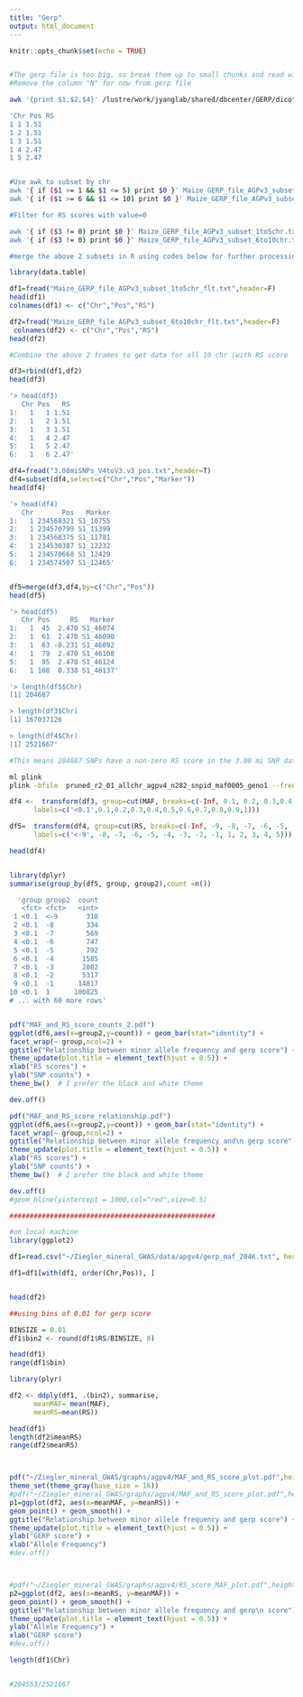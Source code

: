 ```yaml
---
title: "Gerp"
output: html_document
---
```


```r
knitr::opts_chunk$set(echo = TRUE)
```

```r

```

```bash
#The gerp file is too big, so break them up to small chunks and read with fread
#Remove the column "N" for now from gerp file

awk '{print $1,$2,$4}' /lustre/work/jyanglab/shared/dbcenter/GERP/dicot_monocot_andro2/Maize_GERP_file_AGPv3.txt >Maize_GERP_file_AGPv3_subset.txt

'Chr Pos RS
1 1 1.51
1 2 1.51
1 3 1.51
1 4 2.47
1 5 2.47


#Use awk to subset by chr
awk '{ if ($1 >= 1 && $1 <= 5) print $0 }' Maize_GERP_file_AGPv3_subset.txt > Maize_GERP_file_AGPv3_subset_1to5chr.txt
awk '{ if ($1 >= 6 && $1 <= 10) print $0 }' Maize_GERP_file_AGPv3_subset.txt > Maize_GERP_file_AGPv3_subset_6to10chr.txt

#Filter for RS scores with value=0

awk '{ if ($3 != 0) print $0 }' Maize_GERP_file_AGPv3_subset_1to5chr.txt > Maize_GERP_file_AGPv3_subset_1to5chr_flt.txt
awk '{ if ($3 != 0) print $0 }' Maize_GERP_file_AGPv3_subset_6to10chr.txt > Maize_GERP_file_AGPv3_subset_6to10chr_flt.txt

#merge the above 2 subsets in R using codes below for further processing


```

```r
library(data.table)

df1=fread("Maize_GERP_file_AGPv3_subset_1to5chr_flt.txt",header=F)
head(df1)
colnames(df1) <- c("Chr","Pos","RS")

df2=fread("Maize_GERP_file_AGPv3_subset_6to10chr_flt.txt",header=F)
 colnames(df2) <- c("Chr","Pos","RS")
head(df2)

#Combine the above 2 frames to get data for all 10 chr (with RS score != 0)

df3=rbind(df1,df2)
head(df3)

'> head(df3)
   Chr Pos   RS
1:   1   1 1.51
2:   1   2 1.51
3:   1   3 1.51
4:   1   4 2.47
5:   1   5 2.47
6:   1   6 2.47'

df4=fread("3.08miSNPs_V4toV3.v3_pos.txt",header=T)
df4=subset(df4,select=c("Chr","Pos","Marker"))
head(df4)

'> head(df4)
   Chr       Pos   Marker
1:   1 234568321 S1_10755
2:   1 234570799 S1_11399
3:   1 234568375 S1_11781
4:   1 234530387 S1_12232
5:   1 234570668 S1_12429
6:   1 234574507 S1_12465'


df5=merge(df3,df4,by=c("Chr","Pos"))
head(df5)

'> head(df5)
   Chr Pos     RS   Marker
1:   1  45  2.470 S1_46074
2:   1  61  2.470 S1_46090
3:   1  63 -0.231 S1_46092
4:   1  79  2.470 S1_46108
5:   1  95  2.470 S1_46124
6:   1 108  0.338 S1_46137'

'> length(df5$Chr)
[1] 204687

> length(df3$Chr)
[1] 167037126

> length(df4$Chr)
[1] 2521667'

#This means 204687 SNPs have a non-zero RS score in the 3.08 mi SNP dataset.


```


```bash
ml plink
plink -bfile  pruned_r2_01_allchr_agpv4_n282_snpid_maf0005_geno1 --freq --missing --out  pruned_r2_01_allchr_agpv4_n282_snpid_maf0005_geno1
```


```r
df4 <-  transform(df3, group=cut(MAF, breaks=c(-Inf, 0.1, 0.2, 0.3,0.4,0.5,0.6,0.7,0.8,0.9,1,Inf),
      labels=c('<0.1',0.1,0.2,0.3,0.4,0.5,0.6,0.7,0.8,0.9,1)))

df5=  transform(df4, group=cut(RS, breaks=c(-Inf, -9, -8, -7, -6, -5, -4, -3, -2, -1, 1, 2, 3, 4, Inf),
      labels=c('<-9', -8, -7, -6, -5, -4, -3, -2, -1, 1, 2, 3, 4, 5)))

head(df4)


library(dplyr)
summarise(group_by(df5, group, group2),count =n())

  'group group2  count
   <fct> <fct>   <int>
 1 <0.1  <-9       318
 2 <0.1  -8        334
 3 <0.1  -7        569
 4 <0.1  -6        747
 5 <0.1  -5        792
 6 <0.1  -4       1585
 7 <0.1  -3       2002
 8 <0.1  -2       5317
 9 <0.1  -1      14817
10 <0.1  1      100825
# ... with 60 more rows'


pdf("MAF_and_RS_score_counts_2.pdf")
ggplot(df6,aes(x=group2,y=count)) + geom_bar(stat="identity") +
facet_wrap(~ group,ncol=2) +
ggtitle("Relationship between minor allele frequency and gerp score") +
theme_update(plot.title = element_text(hjust = 0.5)) +
xlab("RS scores") +
ylab("SNP counts") +
theme_bw()  # I prefer the black and white theme

dev.off()

pdf("MAF_and_RS_score_relationship.pdf")
ggplot(df6,aes(x=group2,y=count)) + geom_bar(stat="identity") +
facet_wrap(~ group,ncol=2) +
ggtitle("Relationship between minor allele frequency and\n gerp score") +
theme_update(plot.title = element_text(hjust = 0.5)) +
xlab("RS scores") +
ylab("SNP counts") +
theme_bw()  # I prefer the black and white theme

dev.off()
#geom_hline(yintercept = 1000,col="red",size=0.5)

###################################################

#on local machine
library(ggplot2)

df1=read.csv("~/Ziegler_mineral_GWAS/data/apgv4/gerp_maf_204K.txt", header=T)

df1=df1[with(df1, order(Chr,Pos)), ]


head(df2)

##using bins of 0.01 for gerp score

BINSIZE = 0.01
df1$bin2 <- round(df1$RS/BINSIZE, 0)

head(df1)
range(df1$bin)

library(plyr)

df2 <- ddply(df1, .(bin2), summarise,
      meanMAF= mean(MAF),
      meanRS=mean(RS))

head(df1)
length(df2$meanRS)
range(df2$meanRS)



pdf("~/Ziegler_mineral_GWAS/graphs/agpv4/MAF_and_RS_score_plot.pdf",height=7, width=10)
theme_set(theme_gray(base_size = 16))
#pdf("~/Ziegler_mineral_GWAS/graphs/agpv4/MAF_and_RS_score_plot.pdf",height=7, width=10)
p1=ggplot(df2, aes(x=meanMAF, y=meanRS)) + 
geom_point() + geom_smooth() +
ggtitle("Relationship between minor allele frequency and gerp score") +
theme_update(plot.title = element_text(hjust = 0.5)) +
ylab("GERP score") +
xlab("Allele Frequency") 
#dev.off()



#pdf("~/Ziegler_mineral_GWAS/graphs/agpv4/RS_score_MAF_plot.pdf",height=7, width=10)
p2=ggplot(df2, aes(x=meanRS, y=meanMAF)) + 
geom_point() + geom_smooth() +
ggtitle("Relationship between minor allele frequency and gerp\n score") +
theme_update(plot.title = element_text(hjust = 0.5)) +
ylab("Allele Frequency") +
xlab("GERP score") 
#dev.off()

length(df1$Chr)


#204553/2521667





```

